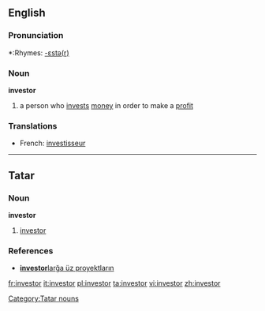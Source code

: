 ==English==

===Pronunciation===
*:Rhymes: [[Rhymes:English:-ɛstə(r)|-ɛstə(r)]]

===Noun===
'''investor'''
# a person who [[invest]]s [[money]] in order to make a [[profit]]

===Translations===
*French: [[investisseur]]

----
==Tatar==
===Noun===
'''investor'''
#[[investor#english|investor]]
===References===
*[http://www2.azatliq.org/news/local/tb/archives/2006/10/23.ASP#537891  '''investor'''larğa üz proyektların]

[[Category:Tatar nouns]]

[[fr:investor]]
[[it:investor]]
[[pl:investor]]
[[ta:investor]]
[[vi:investor]]
[[zh:investor]]